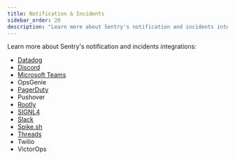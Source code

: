 ```yaml
---
title: Notification & Incidents
sidebar_order: 20
description: "Learn more about Sentry's notification and incidents integrations."
---
```


Learn more about Sentry's notification and incidents integrations:

- [Datadog](https://docs.datadoghq.com/integrations/sentry/)
- [Discord](/product/integrations/notification-incidents/discord/)
- [Microsoft Teams](/product/integrations/notification-incidents/msteams/)
- OpsGenie
- [PagerDuty](/product/integrations/notification-incidents/pagerduty/)
- Pushover
- [Rootly](/product/integrations/notification-incidents/rootly/)
- [SIGNL4](/product/integrations/notification-incidents/signl4/)
- [Slack](/product/integrations/notification-incidents/slack/)
- [Spike.sh](/product/integrations/notification-incidents/spikesh/)
- [Threads](/product/integrations/notification-incidents/threads/)
- Twilio
- VictorOps
